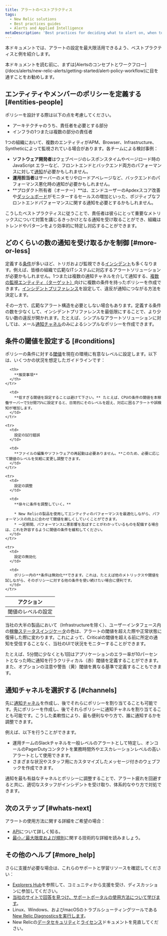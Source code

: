 ```yaml
---
title: アラートのベストプラクティス
tags:
  - New Relic solutions
  - Best practices guides
  - Alerts and Applied Intelligence
metaDescription: 'Best practices for deciding what to alert on, when to trigger notifications, and who receives them.'
---
```


本ドキュメントでは、アラートの設定を最大限活用できるよう、ベストプラクティスと例を紹介します。

<Callout variant="important">
  本ドキュメントを読む前に、まずは[Alertsのコンセプトとワークフロー](/docs/alerts/new-relic-alerts/getting-started/alert-policy-workflow)に目を通すことをお勧めします。
</Callout>

## エンティティやメンバーのポリシーを定義する [#entities-people]

ポリシーを設計する際は以下の点を考慮してください。

* アーキテクチャのうち、責任者を必要とする部分
* インフラの1つまたは複数の部分の責任者

1つの組織において、複数のエンティティがAPM、Browser、Infrastructure、Syntheticによって監視されている場合があります。各チームによる検討事例：

* **ソフトウェア開発者**はウェブページのレスポンスタイムやページロード時の JavaScript エラーなど、フロントエンドとバックエンド両方のパフォーマンスに対して[通知](/docs/alerts/new-relic-alerts/managing-notification-channels/notification-channels-controlling-where-send-alerts)が必要かもしれません。
* **運用担当者**はサーバーのメモリやロードアベレージなど、バックエンドのパフォーマンス悪化時の通知が必要かもしれません。
* **プロダクト所有者（オーナー）**は、エンドユーザーのApdexスコア改善や[ダッシュボード](/docs/query-your-data/explore-query-data/dashboards/introduction-new-relic-one-dashboards)がモニターするセールスの増加といった、ポジティブなフロントエンドパフォーマンスに関する通知を必要とするかもしれません。

こうしたベストプラクティスに従うことで、責任者は彼らにとって重要なメトリックスについて対策を講じるきっかけとなる通知を受け取ることができ、組織はトレンドやパターンをより効率的に特定し対応することができます。

## どのくらいの数の通知を受け取るかを制御 [#more-or-less]

定義する[条件](/docs/alerts/new-relic-alerts-beta/configuring-alert-policies/define-alert-conditions)が多いほど、トリガおよび監視できる[インシデント](/docs/alerts/new-relic-alerts-beta/reviewing-alert-incidents/explore-incident-history)も多くなります。例えば、皆様の組織で広範なITシステムに対応するアラートソリューションが必要かもしれません。1つまたは複数の通知チャネルを介して通知する、[複数の監視エンティティ（ターゲット）](/docs/alerts/new-relic-alerts-beta/configuring-alert-policies/select-product-targets-alert-condition)向けに複数の条件を持ったポリシーを作成できます。[インシデントプリファレンス](/docs/alerts/new-relic-alerts/configuring-alert-policies/specify-when-new-relic-creates-incidents)を設定して、違反が通知につながる方法を決定します。

その一方で、広範なアラート構造を必要としない場合もあります。定義する条件の数を少なくして、インシデントプリファレンスを最低限にすることで、より少ない数の違反が開かれます。たとえば、シンプルなアラートソリューションに対しては、メール[通知チャネル](/docs/alerts/new-relic-alerts/managing-notification-channels/notification-channels-controlling-where-send-alerts)のみによるシンプルなポリシーを作成できます。

## 条件の閾値を設定する [#conditions]

ポリシーの条件に対する[閾値](/docs/alerts/new-relic-alerts-beta/configuring-alert-policies/define-thresholds-trigger-alert)を現在の環境に有意なレベルに設定します。以下は、いくつかの状況を想定したガイドラインです：

<table>
  <thead>
    <tr>
      <th width={200}>
        アクション
      </th>

      <th>
        **推奨事項**
      </th>
    </tr>
  </thead>

  <tbody>
    <tr>
      <td>
        閾値のレベルの設定
      </td>

      <td>
        **低すぎる閾値を設定することは避けて下さい。** たとえば、CPUの条件の閾値を本稼働サーバーで5分間75%に設定すると、日常的にそのレベルを超え、対応に困るアラートや誤検知が増加します。
      </td>
    </tr>

    <tr>
      <td>
        設定の試行錯誤
      </td>

      <td>
        **ファイルの編集やソフトウェアの再起動は必要ありません。**このため、必要に応じて閾値のレベルを気軽に変更し調整できます。
      </td>
    </tr>

    <tr>
      <td>
        設定の調整
      </td>

      <td>
        **徐々に条件を調整していく。**

        * New Relicの製品を使用してエンティティのパフォーマンスを最適化しながら、パフォーマンスの向上に合わせて閾値を厳しくしていくことができます。
        * 一定期間、パフォーマンスに悪影響を及ぼすことがわかっているものを配備する場合は、これを許容するように閾値の条件を緩和してください。
      </td>
    </tr>

    <tr>
      <td>
        設定の無効化
      </td>

      <td>
        ポリシー内の**条件は無効化**できます。これは、たとえば他のメトリックスや閾値を試しながら、そのポリシーに対する他の条件を使い続けたい場合に便利です。
      </td>
    </tr>
  </tbody>
</table>

当社の大半の製品において（Infrastructureを除く）、ユーザーインタフェース内の[稼働ステータスインジケータ](https://docs.newrelic.co.jp/docs/accounts-partnerships/education/getting-started-new-relic/glossary#health-status)の色は、アラートの閾値を超えた際や正常状態に復帰した際に変わります。これによって、Criticalの閾値を超える前に所定の通知を受信することなく、当社のUIで状況をモニターすることができます。

たとえば、5分間に少なくとも1回はアプリケーションのエラー率が10パーセントとなった時に通知を行うクリティカル（赤）閾値を定義することができます。また、オプションの注意や警告（黄）閾値を異なる基準で定義することもできます。

## 通知チャネルを選択する [#channels]

先に[通知チャネル](/docs/alerts/new-relic-alerts-beta/managing-notification-channels/notification-channels-controlling-where-send-alerts)を作成し、後でそれらにポリシーを割り当てることも可能です。先にポリシーを作成し、後でそれらポリシーに通知チャネルを割り当てることも可能です。こうした柔軟性により、最も便利なやり方で、誰に通知するかを調整できます。

例えば、以下を行うことができます。

* 運用チームのSlackチャネルを一般レベルのアラートとして特定し、オンコールのPagerDutyコンタクトを業務時間外やエスカレーションレベルの高いアラートとして使用できます。
* さまざまな状況やスタッフ用にカスタマイズしたメッセージ付きのウェブフックを作成できます。

<Callout variant="tip">
  通知を最も有益なチャネルとポリシーに調整することで、アラート疲れを回避すると共に、適切なスタッフがインシデントを受け取り、体系的なやり方で対処できます。
</Callout>

## 次のステップ [#whats-next]

アラートの使用方法に関する詳細をご希望の場合：

* [API](https://docs.newrelic.co.jp/docs/alerts/rest-api-alerts/new-relic-alerts-rest-api/rest-api-calls-new-relic-alerts)について詳しく知る。
* [最小／最大限度および規則](https://docs.newrelic.co.jp/docs/alerts/new-relic-alerts/getting-started/minimum-maximum-values)に関する技術的な詳細を読みましょう。

## その他のヘルプ [#more_help]

さらに支援が必要な場合は、これらのサポートと学習リソースを確認してください：

* [Explorers Hub](https://discuss.newrelic.com/)を参照して、コミュニティから支援を受け、ディスカッションに参加してください。
* [当社のサイトで回答を見つけ、サポートポータルの使用方法について学びます](/docs/using-new-relic/welcome-new-relic/get-started/find-help-use-support-portal)。
* Linux、Windows、およびmacOSのトラブルシューティングツールである[New Relic Diagnosticsを実行します](/docs/using-new-relic/cross-product-functions/troubleshooting/new-relic-diagnostics)。
* New Relicの[データセキュリティ](/docs/security)と[ライセンス](/docs/licenses)ドキュメントを見直してください。
